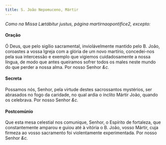 ```yaml
---
title: S. João Nepomuceno, Mártir
---
```


<em>Como na Missa Lætábitur justus, página martirnaopontifice2, excepto:</em>

<h4 class="text-center">Oração</h4>
<div class="container-fluid">
  <div class="row">
    <span class="text-justify"></div>
    <span class="text-justify">
      Ó Deus, que pelo sigílio sacramental, inviolávelmente mantido pelo B.
      João, coroastes a vossa Igreja com a glória de um novo martírio,
      concedei-nos pela sua intercessão e exemplo que vigiemos cuidadosamente a
      nossa língua, de modo que antes queiramos sofrer todos os males neste
      mundo do que perder a nossa alma. Por nosso Senhor <em>&c.</em>
    </span>
</div>

<h4 class="text-center">Secreta</h4>
<div class="container-fluid">
  <div class="row">
    <span class="text-justify"></div>
    <span class="text-justify">
      Possamos nós, Senhor, pela virtude destes sacrossantos mystérios, ser
      abrasados no fogo da caridade, no qual ardia o ínclito Mártir João, quando
      os celebrava. Por nosso Senhor <em>&c.</em>
    </span>
</div>

<h4 class="text-center">Postcomúnio</h4>
<div class="container-fluid">
  <div class="row">
    <span class="text-justify"></div>
    <span class="text-justify">
      Que esta mesa celestial nos comunique, Senhor, o Espírito de fortaleza,
      que constantemente amparou e guiou até à vitória o B. João, vosso Mártir,
      cuja firmeza ao vosso sacramento foi violentamente experimentada. Por
      nosso Senhor <em>&c.</em>
    </span>
</div>
